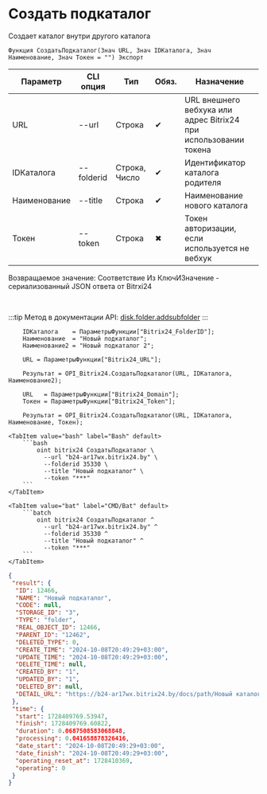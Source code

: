 ﻿---
sidebar_position: 2
description: Создать подкаталог и другие функции для работы с Bitrix24 в Открытом пакете интеграций - бесплатной open-source библиотеке интеграций для 1С:Предприятие 8, OneScript и CLI
keywords: [1C, 1С, 1С:Предприятие, 1С:Предприятие 8.3, API, Интеграция, Сервисы, Обмен, OneScript, CLI, Bitrix24]
---


# Создать подкаталог
 Создает каталог внутри другого каталога



`Функция СоздатьПодкаталог(Знач URL, Знач IDКаталога, Знач Наименование, Знач Токен = "") Экспорт`

  | Параметр | CLI опция | Тип | Обяз. | Назначение |
  |-|-|-|-|-|
  | URL | --url | Строка | &#x2714; | URL внешнего вебхука или адрес Bitrix24 при использовании токена |
  | IDКаталога | --folderid | Строка, Число | &#x2714; | Идентификатор каталога родителя |
  | Наименование | --title | Строка | &#x2714; | Наименование нового каталога |
  | Токен | --token | Строка | &#x2716; | Токен авторизации, если используется не вебхук |

  
  Возвращаемое значение:   Соответствие Из КлючИЗначение - сериализованный JSON ответа от Bitrxi24

<br/>

:::tip
Метод в документации API: [disk.folder.addsubfolder](https://dev.1c-bitrix.ru/rest_help/disk/folder/disk_folder_addsubfolder.php)
:::
<br/>



```bsl title="Пример использования для 1С:Предприятие/OneScript"
    IDКаталога    = ПараметрыФункции["Bitrix24_FolderID"];
    Наименование  = "Новый подкаталог";
    Наименование2 = "Новый подкаталог 2";

    URL = ПараметрыФункции["Bitrix24_URL"];

    Результат = OPI_Bitrix24.СоздатьПодкаталог(URL, IDКаталога, Наименование2);

    URL   = ПараметрыФункции["Bitrix24_Domain"];
    Токен = ПараметрыФункции["Bitrix24_Token"];

    Результат = OPI_Bitrix24.СоздатьПодкаталог(URL, IDКаталога, Наименование, Токен);
```
    

 <Tabs>
  
    <TabItem value="bash" label="Bash" default>
        ```bash
            oint bitrix24 СоздатьПодкаталог \
              --url "b24-ar17wx.bitrix24.by" \
              --folderid 35330 \
              --title "Новый подкаталог" \
              --token "***"
        ```
    </TabItem>
  
    <TabItem value="bat" label="CMD/Bat" default>
        ```batch
            oint bitrix24 СоздатьПодкаталог ^
              --url "b24-ar17wx.bitrix24.by" ^
              --folderid 35330 ^
              --title "Новый подкаталог" ^
              --token "***"
        ```
    </TabItem>
</Tabs>


```json title="Результат"
{
 "result": {
  "ID": 12466,
  "NAME": "Новый подкаталог",
  "CODE": null,
  "STORAGE_ID": "3",
  "TYPE": "folder",
  "REAL_OBJECT_ID": 12466,
  "PARENT_ID": "12462",
  "DELETED_TYPE": 0,
  "CREATE_TIME": "2024-10-08T20:49:29+03:00",
  "UPDATE_TIME": "2024-10-08T20:49:29+03:00",
  "DELETE_TIME": null,
  "CREATED_BY": "1",
  "UPDATED_BY": "1",
  "DELETED_BY": null,
  "DETAIL_URL": "https://b24-ar17wx.bitrix24.by/docs/path/Новый каталог/Новый подкаталог"
 },
 "time": {
  "start": 1728409769.53947,
  "finish": 1728409769.60822,
  "duration": 0.0687508583068848,
  "processing": 0.041658878326416,
  "date_start": "2024-10-08T20:49:29+03:00",
  "date_finish": "2024-10-08T20:49:29+03:00",
  "operating_reset_at": 1728410369,
  "operating": 0
 }
}
```
